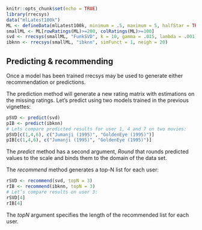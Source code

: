 <!--
%\VignetteEngine{knitr::knitr}
%\VignetteIndexEntry{3.1 Predicting & recommending}
-->

```r
knitr::opts_chunk$set(echo = TRUE)
library(rrecsys)
data("mlLatest100k")
ML <- defineData(mlLatest100k, minimum = .5, maximum = 5, halfStar = TRUE)
smallML <- ML[rowRatings(ML)>=200, colRatings(ML)>=100]
svd <- rrecsys(smallML, "FunkSVD", k = 10, gamma = .015, lambda = .001)
ibknn <- rrecsys(smallML, "ibknn", simFunct = 1, neigh = 20)
```

## Predicting & recommending

Once a model has been trained rrecsys may be used to generate either recommendation or predictions. 

The prediction method will generate a new rating matrix with estimations on the missing ratings. Let’s predict using two models trained in the previous vignettes:
```r
pSVD <- predict(svd)
pIB <- predict(ibknn)
# Lets compare predicted results for user 1, 4 and 7 on two movies:
pSVD[c(1,4,6), c("Jumanji (1995)", "GoldenEye (1995)")]
pIB[c(1,4,6), c("Jumanji (1995)", "GoldenEye (1995)")]
```
The _predict_ method has a second argument, _Round_ that rounds predicted values to the scale and binds them to the domain of the data set.

The _recommend_ method generates a top-N list for each user:
```r
rSVD <- recommend(svd, topN = 3)
rIB <- recommend(ibknn, topN = 3)
# Let’s compare results on user 3:
rSVD[4]
rIB[4]
```
The _topN_ argument specifies the length of the recommended list for each user.
